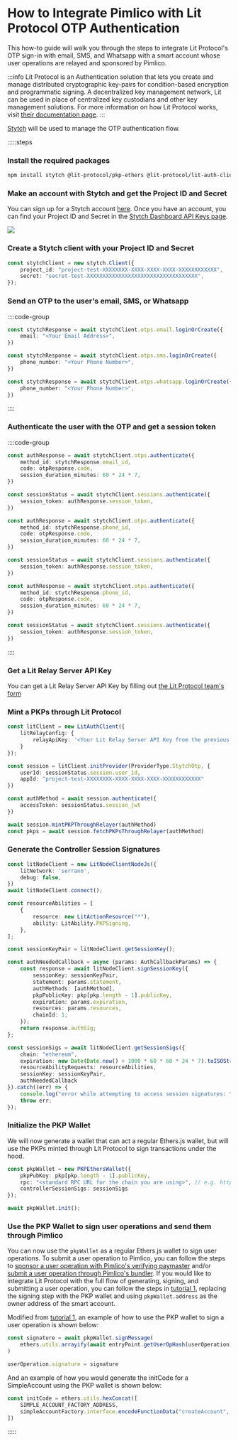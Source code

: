 # How to Integrate Pimlico with Lit Protocol OTP Authentication

This how-to guide will walk you through the steps to integrate Lit Protocol's OTP sign-in with email, SMS, and Whatsapp with a smart account whose user operations are relayed and sponsored by Pimlico.

:::info
Lit Protocol is an Authentication solution that lets you create and manage distributed cryptographic key-pairs for condition-based encryption and programmatic signing. A decentralized key management network, Lit can be used in place of centralized key custodians and other key management solutions. For more information on how Lit Protocol works, visit [their documentation page](https://developer.litprotocol.com/v2/resources/howItWorks).
:::

[Stytch](https://stytch.com/) will be used to manage the OTP authentication flow.

:::::steps

### Install the required packages

```bash
npm install stytch @lit-protocol/pkp-ethers @lit-protocol/lit-auth-client @lit-protocol/auth-helpers @lit-protocol/types @lit-protocol/lit-node-client-nodejs
```

### Make an account with Stytch and get the Project ID and Secret

You can sign up for a Stytch account [here](https://stytch.com/). Once you have an account, you can find your Project ID and Secret in the [Stytch Dashboard API Keys page](https://stytch.com/dashboard/api-keys).

![](https://i.imgur.com/fR0oRGW.png)

### Create a Stytch client with your Project ID and Secret

```ts
const stytchClient = new stytch.Client({
    project_id: "project-test-XXXXXXXX-XXXX-XXXX-XXXX-XXXXXXXXXXXX",
    secret: "secret-test-XXXXXXXXXXXXXXXXXXXXXXXXXXXXXXXXXXX",
});
```

### Send an OTP to the user's email, SMS, or Whatsapp

::::code-group

```ts [email]
const stytchResponse = await stytchClient.otps.email.loginOrCreate({
    email: "<Your Email Address>",
})
```

```ts [SMS]
const stytchResponse = await stytchClient.otps.sms.loginOrCreate({
    phone_number: "<Your Phone Number>",
})
```

```ts [WhatsApp]
const stytchResponse = await stytchClient.otps.whatsapp.loginOrCreate({
    phone_number: "<Your Phone Number>",
})
```

::::

### Authenticate the user with the OTP and get a session token


::::code-group

```ts [email]
const authResponse = await stytchClient.otps.authenticate({
    method_id: stytchResponse.email_id,
    code: otpResponse.code,
    session_duration_minutes: 60 * 24 * 7,
})

const sessionStatus = await stytchClient.sessions.authenticate({
    session_token: authResponse.session_token,
})
```

```ts [SMS]
const authResponse = await stytchClient.otps.authenticate({
    method_id: stytchResponse.phone_id,
    code: otpResponse.code,
    session_duration_minutes: 60 * 24 * 7,
})

const sessionStatus = await stytchClient.sessions.authenticate({
    session_token: authResponse.session_token,
})
```

```ts [WhatsApp]
const authResponse = await stytchClient.otps.authenticate({
    method_id: stytchResponse.phone_id,
    code: otpResponse.code,
    session_duration_minutes: 60 * 24 * 7,
})

const sessionStatus = await stytchClient.sessions.authenticate({
    session_token: authResponse.session_token,
})
```

::::

### Get a Lit Relay Server API Key

You can get a Lit Relay Server API Key by filling out [the Lit Protocol team's form](https://forms.gle/RNZYtGYTY9BcD9MEA)

### Mint a PKPs through Lit Protocol

```ts
const litClient = new LitAuthClient({
    litRelayConfig: {
        relayApiKey: '<Your Lit Relay Server API Key from the previous step>',
    }
});

const session = litClient.initProvider(ProviderType.StytchOtp, {
    userId: sessionStatus.session.user_id,
    appId: "project-test-XXXXXXXX-XXXX-XXXX-XXXX-XXXXXXXXXXXX"
})

const authMethod = await session.authenticate({ 
    accessToken: sessionStatus.session_jwt 
})

await session.mintPKPThroughRelayer(authMethod)
const pkps = await session.fetchPKPsThroughRelayer(authMethod)
```

### Generate the Controller Session Signatures

```ts
const litNodeClient = new LitNodeClientNodeJs({
    litNetwork: 'serrano',
    debug: false,
})
await litNodeClient.connect();

const resourceAbilities = [
    {
        resource: new LitActionResource("*"),
        ability: LitAbility.PKPSigning,
    },
];

const sessionKeyPair = litNodeClient.getSessionKey();

const authNeededCallback = async (params: AuthCallbackParams) => {
    const response = await litNodeClient.signSessionKey({
        sessionKey: sessionKeyPair,
        statement: params.statement,
        authMethods: [authMethod],
        pkpPublicKey: pkp[pkp.length - 1].publicKey,
        expiration: params.expiration,
        resources: params.resources,
        chainId: 1,
    });
    return response.authSig;
};

const sessionSigs = await litNodeClient.getSessionSigs({
    chain: "ethereum",
    expiration: new Date(Date.now() + 1000 * 60 * 60 * 24 * 7).toISOString(),
    resourceAbilityRequests: resourceAbilities,
    sessionKey: sessionKeyPair,
    authNeededCallback	
}).catch((err) => {
    console.log("error while attempting to access session signatures: ", err)
    throw err;
});
```

### Initialize the PKP Wallet

We will now generate a wallet that can act a regular Ethers.js wallet, but will use the PKPs minted through Lit Protocol to sign transactions under the hood.

```ts
const pkpWallet = new PKPEthersWallet({
    pkpPubKey: pkp[pkp.length - 1].publicKey,
    rpc: "<standard RPC URL for the chain you are using>", // e.g. https://rpc.ankr.com/eth_sepolia
    controllerSessionSigs: sessionSigs
});

await pkpWallet.init();
```

### Use the PKP Wallet to sign user operations and send them through Pimlico

You can now use the `pkpWallet` as a regular Ethers.js wallet to sign user operations. To submit a user operation to Pimlico, you can follow the steps to [sponsor a user operation with Pimlico's verifying paymaster](/infra/paymaster/verifying-paymaster/usage) and/or [submit a user operation through Pimlico's bundler](/infra/bundler/usage). If you would like to integrate Lit Protocol with the full flow of generating, signing, and submitting a user operation, you can follow the steps in [tutorial 1](/permissionless/tutorial/tutorial-1), replacing the signing step with the PKP wallet and using `pkpWallet.address` as the owner address of the smart account.

Modified from [tutorial 1](/permissionless/tutorial/tutorial-1), an example of how to use the PKP wallet to sign a user operation is shown below:

```typescript
const signature = await pkpWallet.signMessage(
	ethers.utils.arrayify(await entryPoint.getUserOpHash(userOperation)),
)

userOperation.signature = signature
```

And an example of how you would generate the initCode for a SimpleAccount using the PKP wallet is shown below:

```typescript
const initCode = ethers.utils.hexConcat([
	SIMPLE_ACCOUNT_FACTORY_ADDRESS,
	simpleAccountFactory.interface.encodeFunctionData("createAccount", [pkpWallet.address, 0]),
])
```

:::::